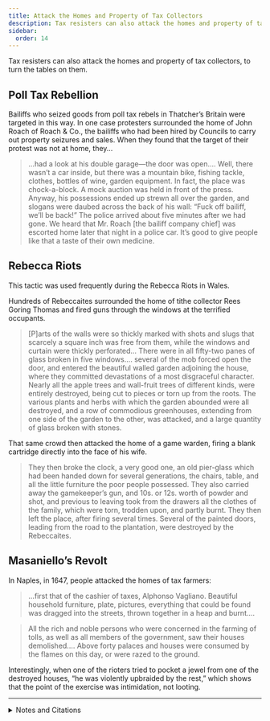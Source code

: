 ```yaml
---
title: Attack the Homes and Property of Tax Collectors
description: Tax resisters can also attack the homes and property of tax collectors, as a way of turning the tables on them.
sidebar:
  order: 14
---
```


Tax resisters can also attack the homes and property of tax collectors, to turn the tables on them.

## <Badge text="Example" size="medium" /> Poll Tax Rebellion

Bailiffs who seized goods from poll tax rebels in Thatcher’s Britain were targeted in this way.
In one case protesters surrounded the home of John Roach of Roach & Co., the bailiffs who had been hired by Councils to carry out property seizures and sales.
When they found that the target of their protest was not at home, they…

> …had a look at his double garage—the door was open.…
> Well, there wasn’t a car inside, but there was a mountain bike, fishing tackle, clothes, bottles of wine, garden equipment.
> In fact, the place was chock-a-block.
> A mock auction was held in front of the press.
> Anyway, his possessions ended up strewn all over the garden, and slogans were daubed across the back of his wall:
> “Fuck off bailiff, we’ll be back!”
> The police arrived about five minutes after we had gone.
> We heard that Mr. Roach [the bailiff company chief] was escorted home later that night in a police car.
> It’s good to give people like that a taste of their own medicine.

## <Badge text="Example" size="medium" /> Rebecca Riots

This tactic was used frequently during the Rebecca Riots in Wales.

Hundreds of Rebeccaites surrounded the home of tithe collector Rees Goring Thomas and fired guns through the windows at the terrified occupants.

> [P]arts of the walls were so thickly marked with shots and slugs that scarcely a square inch was free from them, while the windows and curtain were thickly perforated…
> There were in all fifty-two panes of glass broken in five windows.…
> several of the mob forced open the door, and entered the beautiful walled garden adjoining the house, where they committed devastations of a most disgraceful character.
> Nearly all the apple trees and wall-fruit trees of different kinds, were entirely destroyed, being cut to pieces or torn up from the roots.
> The various plants and herbs with which the garden abounded were all destroyed, and a row of commodious greenhouses, extending from one side of the garden to the other, was attacked, and a large quantity of glass broken with stones.

That same crowd then attacked the home of a game warden, firing a blank cartridge directly into the face of his wife.

> They then broke the clock, a very good one, an old pier-glass which had been handed down for several generations, the chairs, table, and all the little furniture the poor people possessed.
> They also carried away the gamekeeper’s gun, and 10s. or 12s. worth of powder and shot, and previous to leaving took from the drawers all the clothes of the family, which were torn, trodden upon, and partly burnt.
> They then left the place, after firing several times.
> Several of the painted doors, leading from the road to the plantation, were destroyed by the Rebeccaites.

## <Badge text="Example" size="medium" /> Masaniello’s Revolt

In Naples, in 1647, people attacked the homes of tax farmers:

> …first that of the cashier of taxes, Alphonso Vagliano.
> Beautiful household furniture, plate, pictures, everything that could be found was dragged into the streets, thrown together in a heap and burnt.…

> All the rich and noble persons who were concerned in the farming of tolls, as well as all members of the government, saw their houses demolished.…
> Above forty palaces and houses were consumed by the flames on this day, or were razed to the ground.

Interestingly, when one of the rioters tried to pocket a jewel from one of the destroyed houses, “he was violently upbraided by the rest,” which shows that the point of the exercise was intimidation, not looting.

<Aside type="wikipedia" title="Wikipedia">
  <WikipediaBadge title="Poll tax (Great Britain)" />
  <WikipediaBadge title="Rebecca Riots" />
  <WikipediaBadge title="Neapolitan Revolt of 1647" />
</Aside>

---

<details>
<summary>Notes and Citations</summary>

* Burns, Danny <i>Poll Tax Rebellion</i> AK Press (1992), pp. 158–59
* Burrows, Glen [“May Day at Nempnett Thrubwell”](https://www.thesparrowsnest.org.uk/collections/public_archive/10704.pdf) <i>Somerset Clarion</i> July 1991
* Evans, Henry Tobit <i>Rebecca Riots!</i> (2010 ed.) pp. 134–35
* von Reumont, Alfred <i>The Carafas of Maddaloni</i> (1854) [pp. 312](https://archive.org/details/carafasofmaddalo00reumuoft/page/312/mode/1up), [317](https://archive.org/details/carafasofmaddalo00reumuoft/page/317/mode/1up)

</details>
